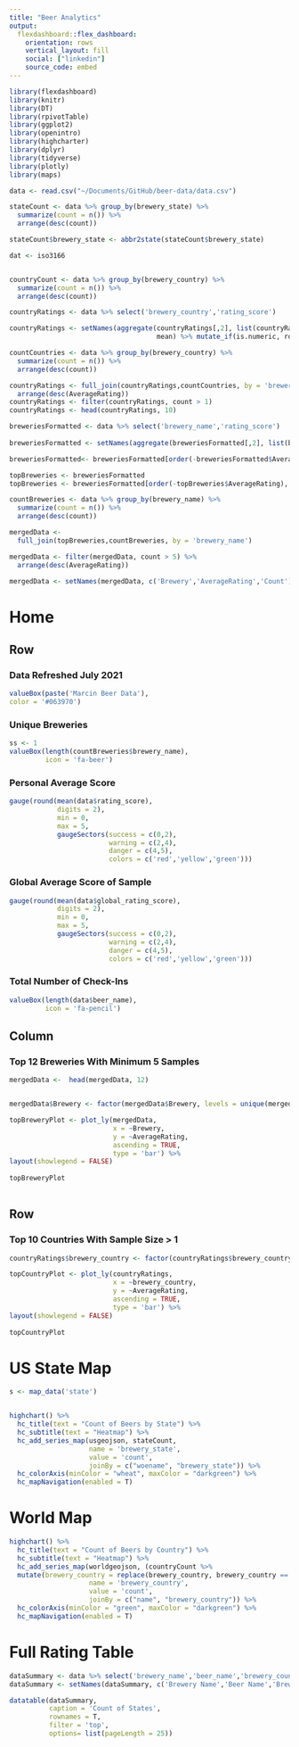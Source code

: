 ```yaml
---
title: "Beer Analytics"
output: 
  flexdashboard::flex_dashboard:
    orientation: rows
    vertical_layout: fill
    social: ["linkedin"]
    source_code: embed
---
```


```r
library(flexdashboard)
library(knitr)
library(DT)
library(rpivotTable)
library(ggplot2)
library(openintro)
library(highcharter)
library(dplyr)
library(tidyverse)
library(plotly)
library(maps)


```

```r
data <- read.csv("~/Documents/GitHub/beer-data/data.csv")
```


```r
stateCount <- data %>% group_by(brewery_state) %>%
  summarize(count = n()) %>%
  arrange(desc(count))

stateCount$brewery_state <- abbr2state(stateCount$brewery_state)

```

```r

dat <- iso3166


countryCount <- data %>% group_by(brewery_country) %>%
  summarize(count = n()) %>%
  arrange(desc(count))


```



```r
countryRatings <- data %>% select('brewery_country','rating_score')

countryRatings <- setNames(aggregate(countryRatings[,2], list(countryRatings$brewery_country),
                                     mean) %>% mutate_if(is.numeric, round, digits=2), c('brewery_country', 'AverageRating'))  

countCountries <- data %>% group_by(brewery_country) %>%
  summarize(count = n()) %>%
  arrange(desc(count))

countryRatings <- full_join(countryRatings,countCountries, by = 'brewery_country') %>%
  arrange(desc(AverageRating)) 
countryRatings <- filter(countryRatings, count > 1)
countryRatings <- head(countryRatings, 10)

```


```r
breweriesFormatted <- data %>% select('brewery_name','rating_score') 
  
breweriesFormatted <- setNames(aggregate(breweriesFormatted[,2], list(breweriesFormatted$brewery_name), mean) %>% mutate_if(is.numeric, round, digits=2), c('brewery_name', 'AverageRating'))  

breweriesFormatted<- breweriesFormatted[order(-breweriesFormatted$AverageRating), ]

topBreweries <- breweriesFormatted
topBreweries <- breweriesFormatted[order(-topBreweries$AverageRating), ]

countBreweries <- data %>% group_by(brewery_name) %>%
  summarize(count = n()) %>%
  arrange(desc(count))

mergedData <-
  full_join(topBreweries,countBreweries, by = 'brewery_name') 

mergedData <- filter(mergedData, count > 5) %>%
  arrange(desc(AverageRating)) 

mergedData <- setNames(mergedData, c('Brewery','AverageRating','Count')) 
```

Home
==================

Row
------------------

### Data Refreshed July 2021

```r
valueBox(paste('Marcin Beer Data'),
color = '#063970')
```

### Unique Breweries
```r
ss <- 1
valueBox(length(countBreweries$brewery_name),
         icon = 'fa-beer')
```

### Personal Average Score

```r
gauge(round(mean(data$rating_score),
            digits = 2),
            min = 0,
            max = 5,
            gaugeSectors(success = c(0,2),
                         warning = c(2,4),
                         danger = c(4,5),
                         colors = c('red','yellow','green')))
```

### Global Average Score of Sample

```r
gauge(round(mean(data$global_rating_score),
            digits = 2),
            min = 0,
            max = 5,
            gaugeSectors(success = c(0,2),
                         warning = c(2,4),
                         danger = c(4,5),
                         colors = c('red','yellow','green')))
```


### Total Number of Check-Ins
```r
valueBox(length(data$beer_name),
         icon = 'fa-pencil')
```

Column {data-width=350}
-----------------------------------------------------------------------

### Top 12 Breweries With Minimum 5 Samples

```r


  
mergedData <-  head(mergedData, 12)


mergedData$Brewery <- factor(mergedData$Brewery, levels = unique(mergedData$Brewery)[order(mergedData$AverageRating, decreasing = TRUE)])

topBreweryPlot <- plot_ly(mergedData, 
                          x = ~Brewery, 
                          y = ~AverageRating,
                          ascending = TRUE,
                          type = 'bar') %>%
layout(showlegend = FALSE)
                          
topBreweryPlot
          
```



Row
---------------------


### Top 10 Countries With Sample Size > 1

```r
countryRatings$brewery_country <- factor(countryRatings$brewery_country, levels = unique(countryRatings$brewery_country)[order(countryRatings$AverageRating, decreasing = TRUE)])

topCountryPlot <- plot_ly(countryRatings, 
                          x = ~brewery_country, 
                          y = ~AverageRating,
                          ascending = TRUE,
                          type = 'bar') %>%
layout(showlegend = FALSE)
                          
topCountryPlot

```

US State Map
=========================


```r

s <- map_data('state')


highchart() %>%
  hc_title(text = "Count of Beers by State") %>%
  hc_subtitle(text = "Heatmap") %>%
  hc_add_series_map(usgeojson, stateCount,
                    name = 'brewery_state',
                    value = 'count',
                    joinBy = c("woename", "brewery_state")) %>%
  hc_colorAxis(minColor = "wheat", maxColor = "darkgreen") %>%
  hc_mapNavigation(enabled = T)
```

World Map
=========================
```r

  
highchart() %>%
  hc_title(text = "Count of Beers by Country") %>%
  hc_subtitle(text = "Heatmap") %>%
  hc_add_series_map(worldgeojson, (countryCount %>% 
  mutate(brewery_country = replace(brewery_country, brewery_country == 'United States', 'United States of America'))),
                    name = 'brewery_country',
                    value = 'count',
                    joinBy = c("name", "brewery_country")) %>%
  hc_colorAxis(minColor = "green", maxColor = "darkgreen") %>%
  hc_mapNavigation(enabled = T)
```

Full Rating Table
========================
```r

dataSummary <- data %>% select('brewery_name','beer_name','brewery_country', 'brewery_state', 'rating_score', 'global_rating_score')
dataSummary <- setNames(dataSummary, c('Brewery Name','Beer Name','Brewery Country','Brewery State', 'My Rating', 'Global Rating'))

datatable(dataSummary,
          caption = 'Count of States',
          rownames = T,
          filter = 'top',
          options= list(pageLength = 25))



```






